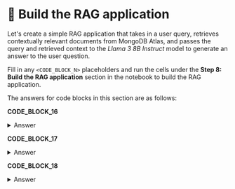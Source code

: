 # 👐 Build the RAG application

Let's create a simple RAG application that takes in a user query, retrieves contextually relevant documents from MongoDB Atlas, and passes the query and retrieved context to the _Llama 3 8B Instruct_ model to generate an answer to the user question.

Fill in any `<CODE_BLOCK_N>` placeholders and run the cells under the **Step 8: Build the RAG application** section in the notebook to build the RAG application.

The answers for code blocks in this section are as follows:

**CODE_BLOCK_16**

<details>
<summary>Answer</summary>
<div>
```python
vector_search(user_query)
```
</div>
</details>

**CODE_BLOCK_17**

<details>
<summary>Answer</summary>
<div>
```python
create_prompt(user_query)
```
</div>
</details>

**CODE_BLOCK_18**

<details>
<summary>Answer</summary>
<div>
```python
fw_client.chat.completions.create(
    model=model,
    messages=[{"role": "user", "content": prompt}]
)
```
</div>
</details>